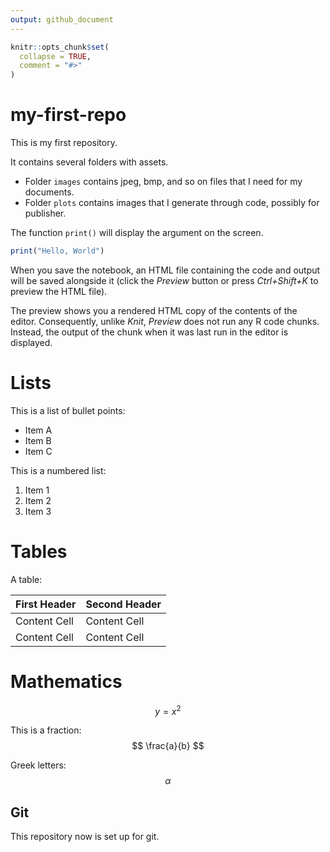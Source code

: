 ```yaml
---
output: github_document
---
```


<!-- README.md is generated from README.Rmd. Please edit that file -->

```r
knitr::opts_chunk$set(
  collapse = TRUE,
  comment = "#>"
)
```

# my-first-repo

<!-- badges: start -->
<!-- badges: end -->

This is my first repository.

It contains several folders with assets.

- Folder `images` contains jpeg, bmp, and so on files that I need for my documents.
- Folder `plots` contains images that I generate through code, possibly for publisher.

The function `print()` will display the argument on the screen.

```r
print("Hello, World")
```

When you save the notebook, an HTML file containing the code and output will be saved alongside it (click the *Preview* button or press *Ctrl+Shift+K* to preview the HTML file).

The preview shows you a rendered HTML copy of the contents of the editor. Consequently, unlike *Knit*, *Preview* does not run any R code chunks. Instead, the output of the chunk when it was last run in the editor is displayed.

# Lists

This is a list of bullet points:

- Item A
- Item B
- Item C

This is a numbered list:

1. Item 1
1. Item 2
1. Item 3

# Tables

A table:

First Header | Second Header
- | -
Content Cell | Content Cell
Content Cell | Content Cell

# Mathematics

$$
y = x^2
$$

This is a fraction:
$$
\frac{a}{b}
$$

Greek letters:
$$
\alpha
$$

## Git

This repository now is set up for git.